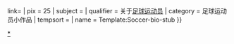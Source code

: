 {{asbox
| image     = Football pictogram.svg{{!}}link=
| pix       = 25
| subject   = 
| qualifier = 关于[[足球]][[:Category:足球运动员|运动员]]
| category  = 足球运动员小作品
| tempsort  =  
| name      = Template:Soccer-bio-stub
}}<noinclude>
[[Category:足球运动员小作品模板|*]]
</noinclude>